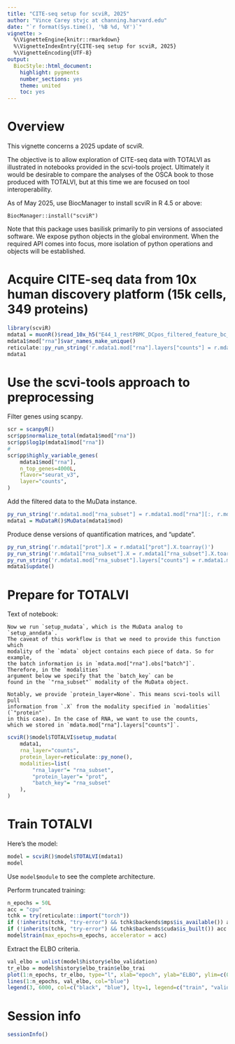 ```yaml
---
title: "CITE-seq setup for scviR, 2025"
author: "Vince Carey stvjc at channing.harvard.edu"
date: "`r format(Sys.time(), '%B %d, %Y')`"
vignette: >
  %\VignetteEngine{knitr::rmarkdown}
  %\VignetteIndexEntry{CITE-seq setup for scviR, 2025}
  %\VignetteEncoding{UTF-8}
output:
  BiocStyle::html_document:
    highlight: pygments
    number_sections: yes
    theme: united
    toc: yes
---
```


# Overview

This vignette concerns a 2025 update of scviR.

The objective is to allow exploration of CITE-seq data
with TOTALVI as illustrated in notebooks provided
in the scvi-tools project.  Ultimately it would
be desirable to compare the analyses of the OSCA book
to those produced with TOTALVI, but at this time
we are focused on tool interoperability.

As of May 2025, use BiocManager to install scviR in R 4.5 or above:
```
BiocManager::install("scviR")
```

Note that this package uses basilisk primarily to pin
versions of associated software.  We expose python objects
in the global environment.  When the required API comes
into focus, more isolation of python operations and objects
will be established.

# Acquire CITE-seq data from 10x human discovery platform (15k cells, 349 proteins)

```r
library(scviR)
mdata1 = muonR()$read_10x_h5("E44_1_restPBMC_DCpos_filtered_feature_bc_matrix.h5")
mdata1$mod["rna"]$var_names_make_unique()
reticulate::py_run_string('r.mdata1.mod["rna"].layers["counts"] = r.mdata1.mod["rna"].X.copy()')
mdata1
```

# Use the scvi-tools approach to preprocessing

Filter genes using scanpy.

```r
scr = scanpyR()
scr$pp$normalize_total(mdata1$mod["rna"])
scr$pp$log1p(mdata1$mod["rna"])
#
scr$pp$highly_variable_genes(
    mdata1$mod["rna"],
    n_top_genes=4000L,
    flavor="seurat_v3",
    layer="counts",
)
```

Add the filtered data to the MuData instance.

```r
py_run_string('r.mdata1.mod["rna_subset"] = r.mdata1.mod["rna"][:, r.mdata1.mod["rna"].var["highly_variable"]].copy()')
mdata1 = MuDataR()$MuData(mdata1$mod)
```

Produce dense versions of quantification matrices, and "update".


```r
py_run_string('r.mdata1["prot"].X = r.mdata1["prot"].X.toarray()')
py_run_string('r.mdata1["rna_subset"].X = r.mdata1["rna_subset"].X.toarray()')
py_run_string('r.mdata1.mod["rna_subset"].layers["counts"] = r.mdata1.mod["rna_subset"].layers["counts"].toarray()')
mdata1$update()
```

# Prepare for TOTALVI

Text of notebook:
```
Now we run `setup_mudata`, which is the MuData analog to `setup_anndata`. 
The caveat of this workflow is that we need to provide this function which 
modality of the `mdata` object contains each piece of data. So for example, 
the batch information is in `mdata.mod["rna"].obs["batch"]`. Therefore, in the `modalities` 
argument below we specify that the `batch_key` can be 
found in the `"rna_subset"` modality of the MuData object.

Notably, we provide `protein_layer=None`. This means scvi-tools will pull 
information from `.X` from the modality specified in `modalities` (`"protein"` 
in this case). In the case of RNA, we want to use the counts, 
which we stored in `mdata.mod["rna"].layers["counts"]`.
```

```r
scviR()$model$TOTALVI$setup_mudata(
    mdata1,
    rna_layer="counts",
    protein_layer=reticulate::py_none(),
    modalities=list(
        "rna_layer"= "rna_subset",
        "protein_layer"= "prot",
        "batch_key"= "rna_subset"
    ), 
)
```

# Train TOTALVI

Here's the model:
```r
model = scviR()$model$TOTALVI(mdata1)
model
```
Use `model$module` to see the complete architecture.

Perform truncated training:
```r
n_epochs = 50L
acc = "cpu"
tchk = try(reticulate::import("torch"))
if (!inherits(tchk, "try-error") && tchk$backends$mps$is_available()) acc = "mps"
if (!inherits(tchk, "try-error") && tchk$backends$cuda$is_built()) acc = "gpu"
model$train(max_epochs=n_epochs, accelerator = acc)
```

Extract the ELBO criteria.
```r
val_elbo = unlist(model$history$elbo_validation) 
tr_elbo = model$history$elbo_train$elbo_trai
plot(1:n_epochs, tr_elbo, type="l", xlab="epoch", ylab="ELBO", ylim=c(0,7000))
lines(1:n_epochs, val_elbo, col="blue")
legend(3, 6000, col=c("black", "blue"), lty=1, legend=c("train", "validate"))
```

# Session info

```r
sessionInfo()
```

